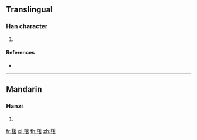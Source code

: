 ==Translingual==

===Han character===
{{Han char|rn=75|rad=木|as=15|sn=19|four=48964|canj=DHJA|ids=⿰木箸}}

# {{defn|Han|sort=木15}}

====References====
* {{Han ref|kx=0561.030|dkj=15826|dj=0949.300|hdz=21309.030|uh=6AE1|ud=27361|bh=EFE0|bd=61408}}

----

==Mandarin==

===Hanzi===
{{cmn-hanzi|pin=[[zhuó]] ([[zhuo2]]), [[zhù]] ([[zhu4]])|wg=cho<sup>2</sup>, chu<sup>4</sup>}}

# {{defn|lang=cmn|sort=木15}}

[[fr:櫡]]
[[pl:櫡]]
[[th:櫡]]
[[zh:櫡]]